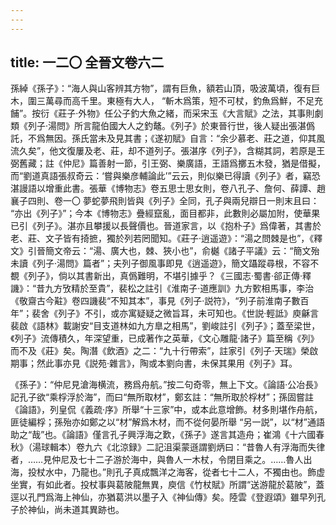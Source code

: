 ```yaml
---
---
---
```

title: 一二〇 全晉文卷六二
---




孫綽《孫子》：“海人與山客辨其方物”，謂有巨魚，額若山頂，吸波萬頃，復有巨木，圍三萬尋而高千里。東極有大人， “斬木爲策，短不可杖，釣魚爲鮮，不足充餔”。按衍《莊子·外物》任公子釣大魚之緒，而采宋玉《大言賦》之法，其事則劇類《列子·湯問》所言龍伯國大人之釣鼇。《列子》於東晉行世，後人疑出張湛僞託，不爲無因。孫氏當未及見其書；《遂初賦》自言：“余少慕老、莊之道，仰其風流久矣”，他文復屢及老、莊，却不道列子。張湛序《列子》，含糊其詞，若原是王弼舊藏；註《仲尼》篇善射一節，引王弼、樂廣語，王語爲擲五木發，猶是借擬，而“劉道真語張叔奇云：‘嘗與樂彦輔論此’”云云，則似樂已得讀《列子》者，竊恐湛謾語以增重此書。張華《博物志》卷五思士思女則，卷八孔子、詹何、薛譚、趙襄子四則、卷一〇 夢蛇夢飛則皆與《列子》全同，孔子與兩兒辯日一則末且曰： “亦出《列子》”；今本《博物志》疊經竄亂，面目都非，此數則必屬加附，使華果已引《列子》。湛亦且攀援以長聲價也。晉道家言，以《抱朴子》爲偉著，其書於老、莊、文子皆有掎摭，獨於列若罔聞知。《莊子·逍遥遊》：“湯之問棘是也”，《釋文》引晉簡文帝云：“湯、廣大也，棘、狹小也”，俞樾《諸子平議》云：“簡文殆未讀《列子·湯問》篇者”；夫列子御風事即見《逍遥遊》，簡文躡蹤尋根，不容不覩《列子》，倘以其書新出，真僞難明，不堪引據乎？《三國志·蜀書·郤正傳·釋譏》：“昔九方攷精於至貴”，裴松之註引《淮南子·道應訓》九方歅相馬事，李治《敬齋古今黈》卷四譏裴“不知其本”，事見《列子·説符》，“列子前淮南子數百年”；裴舍《列子》不引，或亦寓疑疑之微旨耳，未可知也。《世説·輕詆》庾龢言裴啟《語林》載謝安“目支道林如九方臯之相馬”，劉峻註引《列子》；蓋至梁世，《列子》流傳積久，年深望重，已成著作之英華，《文心雕龍·諸子》篇至稱《列》而不及《莊》矣。陶潛《飲酒》之二：“九十行帶索”，註家引《列子·天瑞》榮啟期事；然此事亦見《説苑·雜言》，陶或本劉向書，未保其果用《列子》耳。

《孫子》：“仲尼見滄海横流，務爲舟航。”按二句奇零，無上下文。《論語·公冶長》記孔子欲“乘桴浮於海”，而曰“無所取材”，鄭玄註：“無所取於桴材”；孫固嘗註《論語》，列皇侃《義疏·序》所舉“十三家”中，或本此意增飾。材多則堪作舟航，匪徒編桴；孫殆亦如鄭之以“材”解爲木材，而不從何晏所舉 “另一説”，以“材”通語助之“哉”也。《論語》僅言孔子興浮海之歎，《孫子》遂言其造舟；崔鴻《十六國春秋》（湯球輯本）卷九六《北涼録》二記沮渠蒙遜謂劉炳曰：“昔魯人有浮海而失律者，……見仲尼及七十二子游於海中，與魯人一木杖，令閉目乘之。……魯人出海，投杖水中，乃龍也。”則孔子真成飄洋之海客，從者七十二人，不獨由也。飾虚坐實，有如此者。投杖事與葛陂龍無異，庾信《竹杖賦》所謂“送游龍於葛陂”，蓋逕以孔門爲海上神仙，亦猶葛洪以墨子入《神仙傳》矣。陸雲《登遐頌》雖早列孔子於神仙，尚未道其異跡也。